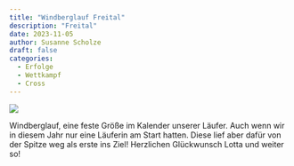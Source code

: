 ```yaml
---
title: "Windberglauf Freital"
description: "Freital"
date: 2023-11-05
author: Susanne Scholze
draft: false
categories:
  - Erfolge
  - Wettkampf
  - Cross
---
```


::: {layout-ncol="2"}
![](index.jpg)

Windberglauf, eine feste Größe im Kalender unserer Läufer. Auch wenn wir in diesem Jahr nur eine Läuferin am Start hatten. Diese lief aber dafür von der Spitze weg als erste ins Ziel! Herzlichen Glückwunsch Lotta und weiter so!
:::
